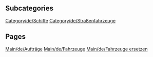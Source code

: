 
== Subcategories ==
[[Category/de/Schiffe]]
[[Category/de/Straßenfahrzeuge]]

== Pages ==
[[Main/de/Aufträge]]
[[Main/de/Fahrzeuge]]
[[Main/de/Fahrzeuge ersetzen]]
